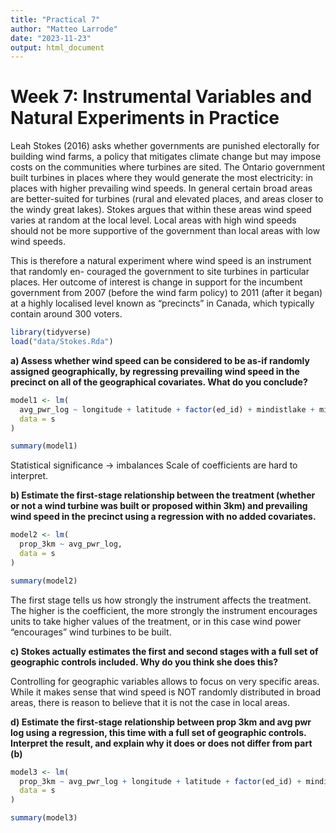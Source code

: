 ```yaml
---
title: "Practical 7"
author: "Matteo Larrode"
date: "2023-11-23"
output: html_document
---
```


# Week 7: Instrumental Variables and Natural Experiments in Practice

Leah Stokes (2016) asks whether governments are punished electorally for building wind farms, a policy that mitigates climate change but may impose costs on the communities where turbines are sited. The Ontario government built turbines in places where they would generate the most electricity: in places with higher prevailing wind speeds. In general certain broad areas are better-suited for turbines (rural and elevated places, and areas closer to the windy great lakes). Stokes argues that within these areas wind speed varies at random at the local level. Local areas with high wind speeds should not be more supportive of the government than local areas with low wind speeds.

This is therefore a natural experiment where wind speed is an instrument that randomly en- couraged the government to site turbines in particular places. Her outcome of interest is change in support for the incumbent government from 2007 (before the wind farm policy) to 2011 (after it began) at a highly localised level known as “precincts” in Canada, which typically contain around 300 voters.

```r
library(tidyverse)
load("data/Stokes.Rda")
```

**a) Assess whether wind speed can be considered to be as-if randomly assigned geographically, by regressing prevailing wind speed in the precinct on all of the geographical covariates. What do you conclude?**

```r
model1 <- lm(
  avg_pwr_log ~ longitude + latitude + factor(ed_id) + mindistlake + mindistlake_sq,
  data = s
)

summary(model1)
```
Statistical significance -> imbalances
Scale of coefficients are hard to interpret.


**b) Estimate the first-stage relationship between the treatment (whether or not a wind turbine was built or proposed within 3km) and prevailing wind speed in the precinct using a regression with no added covariates.**

```r
model2 <- lm(
  prop_3km ~ avg_pwr_log,
  data = s
)

summary(model2)
```
The first stage tells us how strongly the instrument affects the treatment. The higher is the coefficient, the more strongly the instrument encourages units to take higher values of the treatment, or in this case wind power "encourages" wind turbines to be built. 

**c) Stokes actually estimates the first and second stages with a full set of geographic controls included. Why do you think she does this?**

Controlling for geographic variables allows to focus on very specific areas. While it makes sense that wind speed is NOT randomly distributed in broad areas, there is reason to believe that it is not the case in local areas. 


**d) Estimate the first-stage relationship between prop 3km and avg pwr log using a regression, this time with a full set of geographic controls. Interpret the result, and explain why it does or does not differ from part (b)**

```r
model3 <- lm(
  prop_3km ~ avg_pwr_log + longitude + latitude + factor(ed_id) + mindistlake + mindistlake_sq,
  data = s
)

summary(model3)
```


